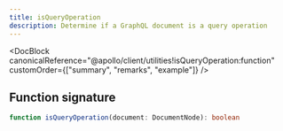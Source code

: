 ```yaml
---
title: isQueryOperation
description: Determine if a GraphQL document is a query operation
---
```


<DocBlock
  canonicalReference="@apollo/client/utilities!isQueryOperation:function"
  customOrder={["summary", "remarks", "example"]}
/>

## Function signature

```ts
function isQueryOperation(document: DocumentNode): boolean
```